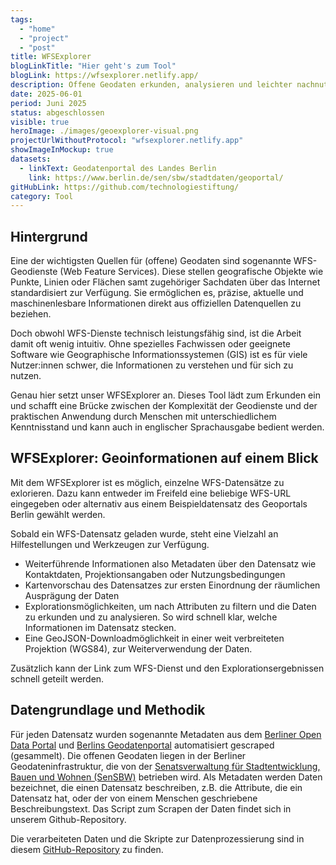 ```yaml
---
tags:
  - "home"
  - "project"
  - "post"
title: WFSExplorer
blogLinkTitle: "Hier geht's zum Tool"
blogLink: https://wfsexplorer.netlify.app/
description: Offene Geodaten erkunden, analysieren und leichter nachnutzen
date: 2025-06-01
period: Juni 2025
status: abgeschlossen
visible: true
heroImage: ./images/geoexplorer-visual.png
projectUrlWithoutProtocol: "wfsexplorer.netlify.app"
showImageInMockup: true
datasets:
  - linkText: Geodatenportal des Landes Berlin
    link: https://www.berlin.de/sen/sbw/stadtdaten/geoportal/
gitHubLink: https://github.com/technologiestiftung/
category: Tool
---
```


## Hintergrund

Eine der wichtigsten Quellen für (offene) Geodaten sind sogenannte WFS-Geodienste (Web Feature Services). Diese stellen geografische Objekte wie Punkte, Linien oder Flächen samt zugehöriger Sachdaten über das Internet standardisiert zur Verfügung. Sie ermöglichen es, präzise, aktuelle und maschinenlesbare Informationen direkt aus offiziellen Datenquellen zu beziehen.

Doch obwohl WFS-Dienste technisch leistungsfähig sind, ist die Arbeit damit oft wenig intuitiv. Ohne spezielles Fachwissen oder geeignete Software wie Geographische Informationssystemen (GIS) ist es für viele Nutzer:innen schwer, die Informationen zu verstehen und für sich zu nutzen.

Genau hier setzt unser WFSExplorer an. Dieses Tool lädt zum Erkunden ein und schafft eine Brücke zwischen der Komplexität der Geodienste und der praktischen Anwendung durch Menschen mit unterschiedlichem Kenntnisstand und kann auch in englischer Sprachausgabe bedient werden.



## WFSExplorer: Geoinformationen auf einem Blick

Mit dem WFSExplorer ist es möglich, einzelne WFS-Datensätze zu exlorieren. Dazu kann entweder im Freifeld eine beliebige WFS-URL eingegeben oder alternativ aus einem Beispieldatensatz des Geoportals Berlin gewählt werden.


<ContentSection class="sm:px-6">

  <ImageSection class="sm:container sm:mx-auto"
    src={image1}
    caption="Die Karte gibt einen ersten Überblick über die räumlichen Ausprägungen des Datensatzes."
  />
</ContentSection>

Sobald ein WFS-Datensatz geladen wurde, steht eine Vielzahl an Hilfestellungen und Werkzeugen zur Verfügung. 
- Weiterführende Informationen also Metadaten über den Datensatz wie Kontaktdaten, Projektionsangaben oder Nutzungsbedingungen
-	Kartenvorschau des Datensatzes zur ersten Einordnung der räumlichen Ausprägung der Daten 
- Explorationsmöglichkeiten, um nach Attributen zu filtern und die Daten zu erkunden und zu analysieren. So wird schnell klar, welche Informationen im Datensatz stecken.
- Eine GeoJSON-Downloadmöglichkeit in einer weit verbreiteten Projektion (WGS84), zur Weiterverwendung der Daten.

Zusätzlich kann der Link zum WFS-Dienst und den Explorationsergebnissen schnell geteilt werden. 


<ContentSection class="sm:px-6">

  <ImageSection class="sm:container sm:mx-auto"
    src={image2}
    caption="Die Explore-Funktion erlaubt einen ersten Einblick in die Daten selbst. So können schnell erste Erkenntnise aus den Daten gewonnen werden." 
  />
</ContentSection>

## Datengrundlage und Methodik

Für jeden Datensatz wurden sogenannte Metadaten aus dem [Berliner Open Data Portal](https://daten.berlin.de) und [Berlins Geodatenportal](https://www.berlin.de/sen/sbw/stadtdaten/geoportal/) automatisiert gescraped (gesammelt). Die offenen Geodaten liegen in der Berliner Geodateninfrastruktur, die von der [Senatsverwaltung für Stadtentwicklung, Bauen und Wohnen (SenSBW)](https://www.berlin.de/sen/sbw/) betrieben wird. Als Metadaten werden Daten bezeichnet, die einen Datensatz beschreiben, z.B. die Attribute, die ein Datensatz hat, oder der von einem Menschen geschriebene Beschreibungstext. Das Script zum Scrapen der Daten findet sich in unserem Github-Repository. 

Die verarbeiteten Daten und die Skripte zur Datenprozessierung sind in diesem [GitHub-Repository](https://github.com/technologiestiftung/odis-wfsexplorer) zu finden.

